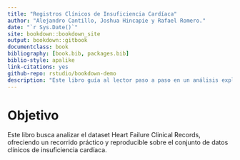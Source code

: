 ```yaml
--- 
title: "Registros Clínicos de Insuficiencia Cardíaca"
author: "Alejandro Cantillo, Joshua Hincapie y Rafael Romero."
date: "`r Sys.Date()`"
site: bookdown::bookdown_site
output: bookdown::gitbook
documentclass: book
bibliography: [book.bib, packages.bib]
biblio-style: apalike
link-citations: yes
github-repo: rstudio/bookdown-demo
description: "Este libro guía al lector paso a paso en un análisis exploratorio reproducible del dataset Heart Failure Clinical Records, ofreciendo un recorrido práctico y reproducible sobre el conjunto de datos clínicos de insuficiencia cardíaca."
---
```


# Objetivo

Este libro busca analizar el dataset Heart Failure Clinical Records, ofreciendo un recorrido práctico y reproducible sobre el conjunto de datos clínicos de insuficiencia cardíaca.

